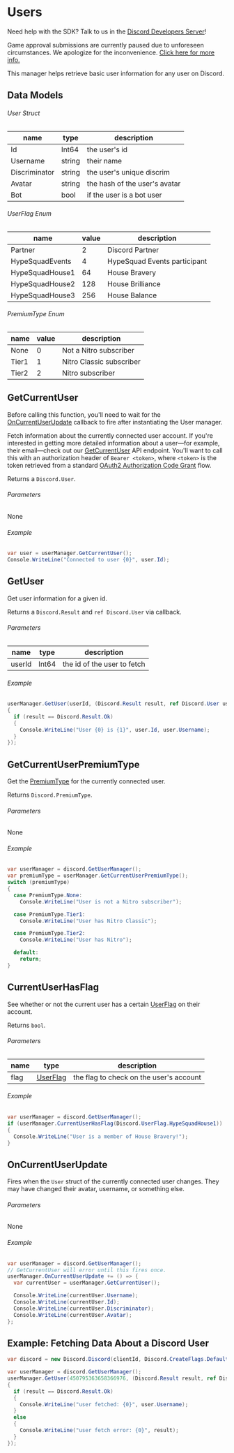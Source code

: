 
# Users

<Alert type="info">

Need help with the SDK? Talk to us in the [Discord Developers Server](https://discord.gg/discord-developers)!

</Alert>

<Alert type="warn">

Game approval submissions are currently paused due to unforeseen circumstances. We apologize for the inconvenience. [Click here for more info.](https://support-dev.discord.com/hc/en-us/articles/360041437171)

</Alert>

This manager helps retrieve basic user information for any user on Discord.

## Data Models

###### User Struct

| name          | type   | description                   |
| ------------- | ------ | ----------------------------- |
| Id            | Int64  | the user's id                 |
| Username      | string | their name                    |
| Discriminator | string | the user's unique discrim     |
| Avatar        | string | the hash of the user's avatar |
| Bot           | bool   | if the user is a bot user     |

###### UserFlag Enum

| name            | value | description                  |
| --------------- | ----- | ---------------------------- |
| Partner         | 2     | Discord Partner              |
| HypeSquadEvents | 4     | HypeSquad Events participant |
| HypeSquadHouse1 | 64    | House Bravery                |
| HypeSquadHouse2 | 128   | House Brilliance             |
| HypeSquadHouse3 | 256   | House Balance                |

###### PremiumType Enum

| name  | value | description              |
| ----- | ----- | ------------------------ |
| None  | 0     | Not a Nitro subscriber   |
| Tier1 | 1     | Nitro Classic subscriber |
| Tier2 | 2     | Nitro subscriber         |

## GetCurrentUser

<Alert type="info">

Before calling this function, you'll need to wait for the [OnCurrentUserUpdate](/game-sdk/users#on-current-user-update) callback to fire after instantiating the User manager.

</Alert>

Fetch information about the currently connected user account. If you're interested in getting more detailed information about a user—for example, their email—check out our [GetCurrentUser](/resources/user#get-current-user) API endpoint. You'll want to call this with an authorization header of `Bearer <token>`, where `<token>` is the token retrieved from a standard [OAuth2 Authorization Code Grant](/topics/oauth2#authorization-code-grant) flow.

Returns a `Discord.User`.

###### Parameters

None

###### Example

```cs
var user = userManager.GetCurrentUser();
Console.WriteLine("Connected to user {0}", user.Id);
```

## GetUser

Get user information for a given id.

Returns a `Discord.Result` and `ref Discord.User` via callback.

###### Parameters

| name   | type  | description                 |
| ------ | ----- | --------------------------- |
| userId | Int64 | the id of the user to fetch |

###### Example

```cs
userManager.GetUser(userId, (Discord.Result result, ref Discord.User user) =>
{
  if (result == Discord.Result.Ok)
  {
    Console.WriteLine("User {0} is {1}", user.Id, user.Username);
  }
});
```

## GetCurrentUserPremiumType

Get the [PremiumType](/game-sdk/user#data-models-premiumtype-enum) for the currently connected user.

Returns `Discord.PremiumType`.

###### Parameters

None

###### Example

```cs
var userManager = discord.GetUserManager();
var premiumType = userManager.GetCurrentUserPremiumType();
switch (premiumType)
{
  case PremiumType.None:
    Console.WriteLine("User is not a Nitro subscriber");

  case PremiumType.Tier1:
    Console.WriteLine("User has Nitro Classic");

  case PremiumType.Tier2:
    Console.WriteLine("User has Nitro");

  default:
    return;
}
```

## CurrentUserHasFlag

See whether or not the current user has a certain [UserFlag](/game-sdk/user#data-models-userflag-enum) on their account.

Returns `bool`.

###### Parameters

| name | type                                                 | description                             |
| ---- | ---------------------------------------------------- | --------------------------------------- |
| flag | [UserFlag](/game-sdk/user#data-models-userflag-enum) | the flag to check on the user's account |

###### Example

```cs
var userManager = discord.GetUserManager();
if (userManager.CurrentUserHasFlag(Discord.UserFlag.HypeSquadHouse1))
{
  Console.WriteLine("User is a member of House Bravery!");
}
```

## OnCurrentUserUpdate

Fires when the `User` struct of the currently connected user changes. They may have changed their avatar, username, or something else.

###### Parameters

None

###### Example

```cs
var userManager = discord.GetUserManager();
// GetCurrentUser will error until this fires once.
userManager.OnCurrentUserUpdate += () => {
  var currentUser = userManager.GetCurrentUser();

  Console.WriteLine(currentUser.Username);
  Console.WriteLine(currentUser.Id);
  Console.WriteLine(currentUser.Discriminator);
  Console.WriteLine(currentUser.Avatar);
};
```

## Example: Fetching Data About a Discord User

```cs
var discord = new Discord.Discord(clientId, Discord.CreateFlags.Default);

var userManager = discord.GetUserManager();
userManager.GetUser(450795363658366976, (Discord.Result result, ref Discord.User user) =>
{
  if (result == Discord.Result.Ok)
  {
    Console.WriteLine("user fetched: {0}", user.Username);
  }
  else
  {
    Console.WriteLine("user fetch error: {0}", result);
  }
});
```
